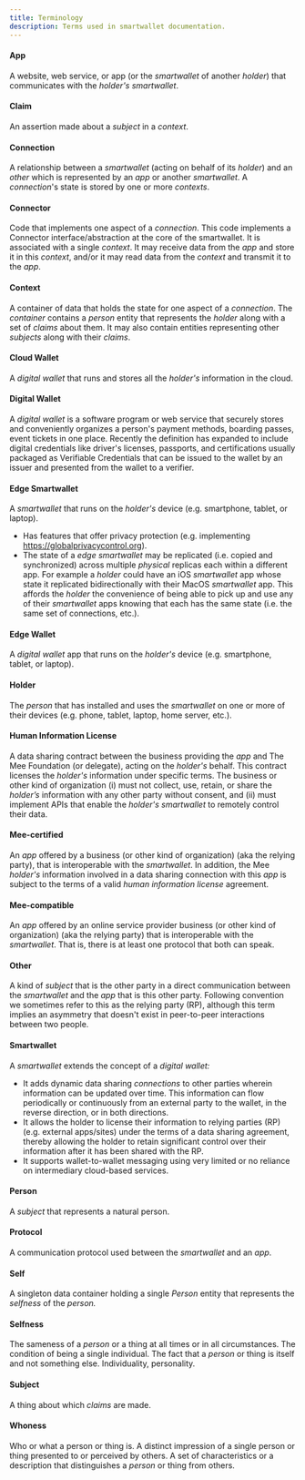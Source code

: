 ```yaml
---
title: Terminology
description: Terms used in smartwallet documentation.
---
```

#### App

A website, web service, or app (or the *smartwallet* of another *holder*) that communicates with the *holder's* *smartwallet*.

#### Claim

An assertion made about a *subject* in a *context*.

#### Connection

A relationship between a *smartwallet* (acting on behalf of its *holder*) and an *other* which is represented by an *app* or another *smartwallet*. A *connection*'s state is stored by one or more *contexts*. 

#### Connector

Code that implements one aspect of a *connection*. This code implements a Connector interface/abstraction at the core of the smartwallet. It is associated with a single *context*. It may receive data from the *app* and store it in this *context*, and/or it may read data from the *context* and transmit it to the *app*.

#### Context

A container of data that holds the state for one aspect of a *connection*. The *container* contains a *person* entity that represents the *holder* along with a set of *claims* about them. It may also contain entities representing other *subjects* along with their *claims*.

#### Cloud Wallet

A *digital wallet* that runs and stores all the *holder's* information in the cloud. 

#### Digital Wallet

A *digital wallet* is a software program or web service that securely stores and conveniently organizes a person's payment methods, boarding passes, event tickets in one place. Recently the definition has expanded to include digital credentials like driver's licenses, passports, and certifications usually packaged as Verifiable Credentials that can be issued to the wallet by an issuer and presented from the wallet to a verifier. 

#### Edge Smartwallet

A *smartwallet* that runs on the *holder's* device (e.g. smartphone, tablet, or laptop). 

- Has features that offer privacy protection (e.g. implementing https://globalprivacycontrol.org).
- The state of a *edge smartwallet* may be replicated (i.e. copied and synchronized) across multiple *physical* replicas each within a different app. For example a *holder* could have an iOS *smartwallet* app whose state it replicated bidirectionally with their MacOS *smartwallet* app. This affords the *holder* the convenience of being able to pick up and use any of their *smartwallet* apps knowing that each has the same state (i.e. the same set of connections, etc.).

#### Edge Wallet

A *digital wallet* app that runs on the *holder's* device (e.g. smartphone, tablet, or laptop). 

#### Holder

The *person* that has installed and uses the *smartwallet* on one or more of their devices (e.g. phone, tablet, laptop, home server, etc.).

#### Human Information License

A data sharing contract between the business providing the *app* and The Mee Foundation (or delegate), acting on the *holder's* behalf. This contract licenses the *holder's* information under specific terms. The business or other kind of organization (i) must not collect, use, retain, or share the *holder’s* information with any other party without consent, and (ii) must implement APIs that enable the *holder's* *smartwallet* to remotely control their data.

#### Mee-certified

An *app* offered by a business (or other kind of organization) (aka the relying party), that is interoperable with the *smartwallet*. In addition, the Mee *holder's* information involved in a data sharing connection with this *app* is subject to the terms of a valid *human information license* agreement.

#### Mee-compatible

An *app* offered by an online service provider business (or other kind of organization) (aka the relying party) that is interoperable with the *smartwallet*. That is, there is at least one protocol that both can speak.

#### Other

A kind of *subject* that is the other party in a direct communication between the *smartwallet* and the *app* that is this other party. Following convention we sometimes refer to this as the relying party (RP), although this term implies an asymmetry that doesn't exist in peer-to-peer interactions between two people.

#### Smartwallet

A *smartwallet* extends the concept of a *digital wallet:*
- It adds dynamic data sharing *connections* to other parties wherein information can be updated over time. This information can flow periodically or continuously from an external party to the wallet, in the reverse direction, or in both directions.
- It allows the holder to license their information to relying parties (RP) (e.g. external apps/sites) under the terms of a data sharing agreement, thereby allowing the holder to retain significant control over their information after it has been shared with the RP.
- It supports wallet-to-wallet messaging using very limited or no reliance on intermediary cloud-based services.

#### Person

A *subject* that represents a natural person.

#### Protocol

A communication protocol used between the *smartwallet* and an *app*.

#### Self

A singleton data container holding a single *Person* entity that represents the *selfness* of the *person.*

#### Selfness

The sameness of a *person* or a thing at all times or in all circumstances. The condition of being a single individual. The fact that a *person* or thing is itself and not something else. Individuality, personality. 

#### Subject

A thing about which *claims* are made.

#### Whoness

Who or what a person or thing is. A distinct impression of a single person or thing presented to or perceived by others. A set of characteristics or a description that distinguishes a *person* or thing from others. 
